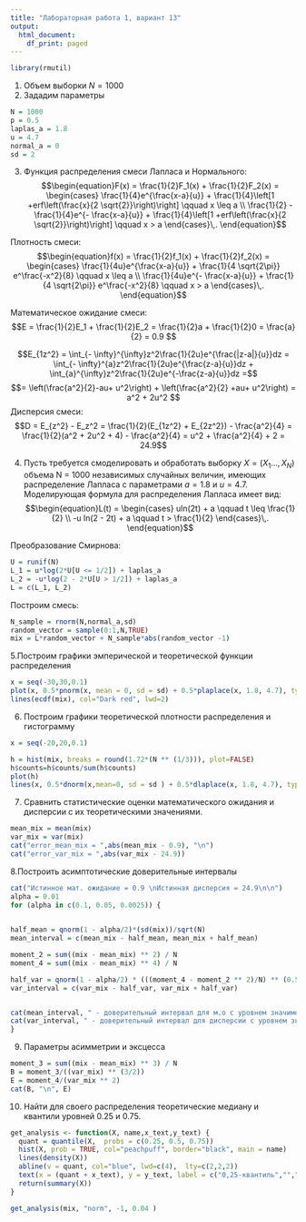 ```yaml
---
title: "Лабораторная работа 1, вариант 13"
output:
  html_document:
    df_print: paged
---
```



```r
library(rmutil)

```


1. Объем выборки $N = 1000$
2. Зададим параметры
```r

N = 1000
p = 0.5
laplas_a = 1.8
u = 4.7
normal_a = 0
sd = 2
```
3. Функция распределения смеси Лапласа и Нормального:
$$\begin{equation}F(x) = \frac{1}{2}F_1(x) +  \frac{1}{2}F_2(x) = 
    \begin{cases}
      \frac{1}{4}e^{\frac{x-a}{u}} + \frac{1}{4}\left[1 +erf\left(\frac{x}{2 \sqrt{2}}\right)\right] \qquad x \leq a \\
       \frac{1}{2} - \frac{1}{4}e^{- \frac{x-a}{u}} + \frac{1}{4}\left[1 +erf\left(\frac{x}{2 \sqrt{2}}\right)\right] \qquad x > a
    \end{cases}\,.
\end{equation}$$

Плотность смеси:
$$\begin{equation}f(x) = \frac{1}{2}f_1(x) +  \frac{1}{2}f_2(x) = 
    \begin{cases}
      \frac{1}{4u}e^{\frac{x-a}{u}} + \frac{1}{4 \sqrt{2\pi}} e^\frac{-x^2}{8} \qquad x \leq a \\
       \frac{1}{4u}e^{- \frac{x-a}{u}} + \frac{1}{4 \sqrt{2\pi}} e^\frac{-x^2}{8} \qquad x > a
    \end{cases}\,.
\end{equation}$$

Математическое ожидание смеси:
$$E = \frac{1}{2}E_1 +  \frac{1}{2}E_2 = \frac{1}{2}a +  \frac{1}{2}0 = \frac{a}{2} = 0.9  $$


$$E_{1z^2} = \int_{- \infty}^{\infty}z^2\frac{1}{2u}e^{\frac{|z-a|}{u}}dz = \int_{- \infty}^{a}z^2\frac{1}{2u}e^{\frac{z-a}{u}}dz + \int_{a}^{\infty}z^2\frac{1}{2u}e^{-\frac{z-a}{u}}dz =$$
$$= \left(\frac{a^2}{2}-au+ u^2\right) + \left(\frac{a^2}{2} +au+ u^2\right) = a^2 + 2u^2 $$
Дисперсия смеси:
$$D = E_{z^2} - E_z^2 = \frac{1}{2}(E_{1z^2} + E_{2z^2}) - \frac{a^2}{4} = \frac{1}{2}(a^2 + 2u^2  + 4) - \frac{a^2}{4}  = u^2 + \frac{a^2}{4} + 2 = 24.9$$



4. Пусть требуется смоделировать и обработать выборку $X = (X_1 . . . , X_N )$ объема
N = 1000 независимых случайных величин, имеющих распределение Лапласа с
параметрами $a = 1.8$ и $u = 4.7$. Моделирующая формула для распределения Лапласа имеет
вид:
$$\begin{equation}L(t) = 
    \begin{cases}
      uln(2t) + a \qquad t \leq \frac{1}{2} \\
       -u ln(2 - 2t) + a \qquad t > \frac{1}{2} 
    \end{cases}\,.
\end{equation}$$




Преобразование Смирнова:
```r
U = runif(N)
L_1 = u*log(2*U[U <= 1/2]) + laplas_a
L_2 = -u*log(2 - 2*U[U > 1/2]) + laplas_a
L = c(L_1, L_2)
```
Построим смесь:

```r
N_sample = rnorm(N,normal_a,sd)
random_vector = sample(0:1,N,TRUE)
mix = L*random_vector + N_sample*abs(random_vector -1)
```



5.Построим графики эмперической и теоретической функции распределения
```r
x = seq(-30,30,0.1)
plot(x, 0.5*pnorm(x, mean = 0, sd = sd) + 0.5*plaplace(x, 1.8, 4.7), type="l", col="Deep Sky Blue", lwd=5)
lines(ecdf(mix), col="Dark red", lwd=2)
```
6. Построим графики теоретической плотности распределения и гистограмму
```r
x = seq(-20,20,0.1)

h = hist(mix, breaks = round(1.72*(N ** (1/3))), plot=FALSE)
h$counts=h$counts/sum(h$counts)
plot(h)
lines(x, 0.5*dnorm(x,mean=0, sd = sd ) + 0.5*dlaplace(x, 1.8, 4.7), type="l", col="Deep Sky Blue", lwd=5)
```

7. Сравнить статистические оценки математического ожидания и дисперсии
с их теоретическими значениями.
```r
mean_mix = mean(mix) 
var_mix = var(mix)
cat("error_mean_mix = ",abs(mean_mix - 0.9), "\n")
cat("error_var_mix = ",abs(var_mix - 24.9))
```
8.Построить асимптотические доверительные интервалы

```r
cat("Истинное мат. ожидание = 0.9 \nИстинная дисперсия = 24.9\n\n")
alpha = 0.01
for (alpha in c(0.1, 0.05, 0.0025)) {
  

half_mean = qnorm(1 - alpha/2)*(sd(mix))/sqrt(N)
mean_interval = c(mean_mix - half_mean, mean_mix + half_mean)

moment_2 = sum((mix - mean_mix) ** 2) / N
moment_4 = sum((mix - mean_mix) ** 4) / N

half_var = qnorm(1 - alpha/2) * (((moment_4 - moment_2 ** 2)/N) ** (0.5))
var_interval = c(var_mix - half_var, var_mix + half_var)


cat(mean_interval, " - доверительный интервал для м.о с уровнем значимости ", alpha, "\n")
cat(var_interval, " - доверительный интервал для дисперсии с уровнем значимости ", alpha, "\n\n")
}

```
9. Параметры асимметрии и эксцесса

```r
moment_3 = sum((mix - mean_mix) ** 3) / N
B = moment_3/((var_mix) ** (3/2))
E = moment_4/(var_mix ** 2)
cat(B, "\n", E)
```

10. Найти для своего распределения теоретические медиану и квантили уровней 0.25 и
0.75. 
```r
get_analysis <- function(X, name,x_text,y_text) {
  quant = quantile(X,  probs = c(0.25, 0.5, 0.75))
  hist(X, prob = TRUE, col="peachpuff", border="black", main = name)
  lines(density(X))
  abline(v = quant, col="blue", lwd=c(4),  lty=c(2,2,2))
  text(x = (quant + x_text), y = y_text, label = c("0,25-квантиль","","0,75-квантиль"), srt = 90)
  return(summary(X))
}

get_analysis(mix, "norm", -1, 0.04 )


```



